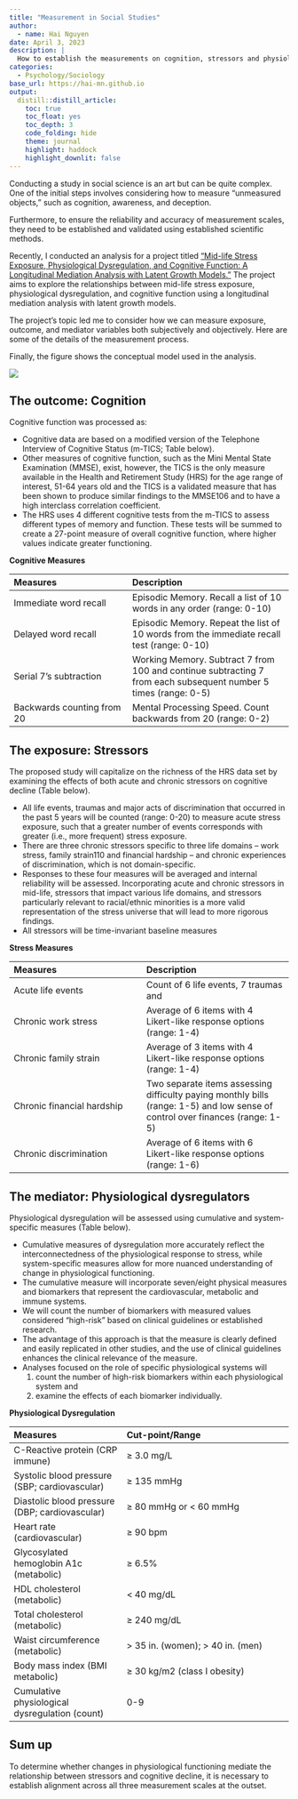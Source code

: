 ```yaml
---
title: "Measurement in Social Studies"
author:
  - name: Hai Nguyen
date: April 3, 2023
description: |
  How to establish the measurements on cognition, stressors and physiological function      
categories:
  - Psychology/Sociology
base_url: https://hai-mn.github.io
output:
  distill::distill_article:
    toc: true
    toc_float: yes
    toc_depth: 3
    code_folding: hide
    theme: journal
    highlight: haddock
    highlight_downlit: false
---
```


Conducting a study in social science is an art but can be quite complex. One of the initial steps involves considering how to measure "unmeasured objects," such as cognition, awareness, and deception.

Furthermore, to ensure the reliability and accuracy of measurement scales, they need to be established and validated using established scientific methods.

Recently, I conducted an analysis for a project titled ["Mid-life Stress Exposure, Physiological Dysregulation, and Cognitive Function: A Longitudinal Mediation Analysis with Latent Growth Models."](https://event.fourwaves.com/sphpostercompetition/abstracts/572b8cbb-9d81-4dd6-b044-2a1ec2bd923e) The project aims to explore the relationships between mid-life stress exposure, physiological dysregulation, and cognitive function using a longitudinal mediation analysis with latent growth models.

The project's topic led me to consider how we can measure exposure, outcome, and mediator variables both subjectively and objectively. Here are some of the details of the measurement process.

Finally, the figure shows the conceptual model used in the analysis.

![](Mediation Analysis.png)


## The outcome: Cognition

Cognitive function was processed as:

- Cognitive data are based on a modified version of the Telephone Interview of Cognitive Status (m-TICS; Table below).   
- Other measures of cognitive function, such as the Mini Mental State Examination (MMSE), exist, however, the TICS is the only measure available in the Health and Retirement Study (HRS) for the age range of interest, 51-64 years old and the TICS is a validated measure that has been shown to produce similar findings to the MMSE106 and to have a high interclass correlation coefficient.   
- The HRS uses 4 different cognitive tests from the m-TICS to assess different types of memory and function. These tests will be summed to create a 27-point measure of overall cognitive function, where higher values indicate greater functioning.

__Cognitive Measures__  

|Measures |Description |
|:--------|:-----------|
|Immediate word recall|Episodic Memory. Recall a list of 10 words in any order (range: 0-10)|
|Delayed word recall|Episodic Memory. Repeat the list of 10 words from the immediate recall test (range: 0-10)|
|Serial 7’s subtraction|Working Memory. Subtract 7 from 100 and continue subtracting 7 from each subsequent number 5 times (range: 0-5)|
|Backwards counting from 20|Mental Processing Speed. Count backwards from 20 (range: 0-2)|

## The exposure: Stressors

The proposed study will capitalize on the richness of the HRS data set by examining the effects of both acute and chronic stressors on cognitive decline (Table below). 

- All life events, traumas and major acts of discrimination that occurred in the past 5 years will be counted (range: 0-20) to measure acute stress exposure, such that a greater number of events corresponds with greater (i.e., more frequent) stress exposure.   
- There are three chronic stressors specific to three life domains -- work stress, family strain110 and financial hardship -- and chronic experiences of discrimination, which is not domain-specific.  
- Responses to these four measures will be averaged and internal reliability will be assessed. Incorporating acute and chronic stressors in mid-life, stressors that impact various life domains, and stressors particularly relevant to racial/ethnic minorities is a more valid representation of the stress universe that will lead to more rigorous findings.  
- All stressors will be time-invariant baseline measures

__Stress Measures__

|Measures	|Description |
|:----------|:-----------|
|Acute life events	 |Count of 6 life events, 7 traumas and |7 major experiences of discrimination that occurred in the past 5 years |
|Chronic work stress |Average of 6 items with 4 Likert-like response options (range: 1-4) |
|Chronic family strain |Average of 3 items with 4 Likert-like response options (range: 1-4) |
|Chronic financial hardship |	Two separate items assessing difficulty paying monthly bills (range: 1-5) and low sense of control over finances (range: 1-5) |
|Chronic discrimination |	Average of 6 items with 6 Likert-like response options (range: 1-6) |

## The mediator: Physiological dysregulators

Physiological dysregulation will be assessed using cumulative and system-specific measures (Table below). 

- Cumulative measures of dysregulation more accurately reflect the interconnectedness of the physiological response to stress, while system-specific measures allow for more nuanced understanding of change in physiological functioning.   
- The cumulative measure will incorporate seven/eight physical measures and biomarkers that represent the cardiovascular, metabolic and immune systems.   
- We will count the number of biomarkers with measured values considered "high-risk" based on clinical guidelines or established research.   
- The advantage of this approach is that the measure is clearly defined and easily replicated in other studies, and the use of clinical guidelines enhances the clinical relevance of the measure.   
- Analyses focused on the role of specific physiological systems will   
   (1) count the number of high-risk biomarkers within each physiological system and   
   (2) examine the effects of each biomarker individually.

__Physiological Dysregulation__

|Measures	|Cut-point/Range |
|:----------|:---------------|
|C-Reactive protein (CRP immune) |	≥ 3.0 mg/L |
|Systolic blood pressure (SBP; cardiovascular) |	≥ 135 mmHg |
|Diastolic blood pressure (DBP; cardiovascular) |	≥ 80 mmHg or < 60 mmHg |
|Heart rate (cardiovascular) |	≥ 90 bpm |
|Glycosylated hemoglobin A1c (metabolic) |	≥ 6.5% |
|HDL cholesterol (metabolic) |	< 40 mg/dL |
|Total cholesterol (metabolic) |	≥ 240 mg/dL |
|Waist circumference (metabolic) |	>	35 in. (women); >	40 in. (men) |
|Body mass index (BMI metabolic) |	≥ 30 kg/m2 (class I obesity) |
|Cumulative physiological dysregulation (count) |	0-9 |

## Sum up

To determine whether changes in physiological functioning mediate the relationship between stressors and cognitive decline, it is necessary to establish alignment across all three measurement scales at the outset.



